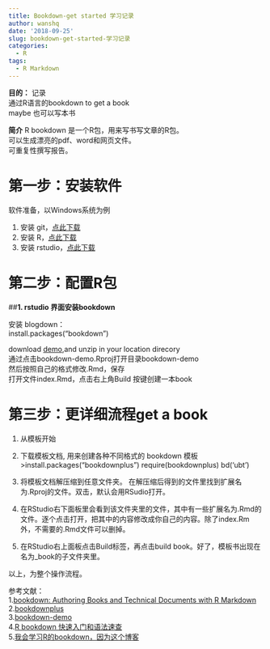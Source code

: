 ```yaml
---
title: Bookdown-get started 学习记录
author: wanshq
date: '2018-09-25'
slug: bookdown-get-started-学习记录
categories:
  - R
tags:
  - R Markdown
---
```


**目的：**
记录\
通过R语言的bookdown to get a book\
maybe 也可以写本书

**简介**
R bookdown 是一个R包，用来写书写文章的R包。\
可以生成漂亮的pdf、word和网页文件。\
可重复性撰写报告。

# **第一步：安装软件**

软件准备，以Windows系统为例

1. 安装 git，[点此下载](https://git-scm.com/download/win) \
2. 安装 R，[点此下载](https://www.r-project.org)\
3. 安装 rstudio，[点此下载](https://www.rstudio.com/products/rstudio/download/#download)\

# **第二步：配置R包**

##**1. rstudio 界面安装bookdown**

安装 blogdown：\
    install.packages("bookdown")

download [demo](https://github.com/rstudio/bookdown-demo),and unzip in your location direcory\
通过点击bookdown-demo.Rproj打开目录bookdown-demo\
然后按照自己的格式修改.Rmd，保存\
打开文件index.Rmd，点击右上角Build 按键创建一本book

# **第三步：更详细流程get a book **

1. 从模板开始
2. 下载模板文档,
用来创建各种不同格式的 bookdown 模板
>install.packages("bookdownplus")
require(bookdownplus)
bd('ubt')

3. 将模板文档解压缩到任意文件夹。
在解压缩后得到的文件里找到扩展名为.Rproj的文件。双击，默认会用RSudio打开。

4. 在RStudio右下面板里会看到该文件夹里的文件，其中有一些扩展名为.Rmd的文件。逐个点击打开，把其中的内容修改成你自己的内容。除了index.Rm外，不需要的.Rmd文件可以删掉。

5. 在RStudio右上面板点击Build标签，再点击build book。好了，模板书出现在名为_book的子文件夹里。

以上，为整个操作流程。

参考文献：\
1.[bookdown: Authoring Books and Technical Documents with R Markdown](https://bookdown.org/yihui/bookdown/)\
2.[bookdownplus](https://cran.r-project.org/web/packages/bookdownplus/)\
3.[bookdown-demo](https://github.com/rstudio/bookdown-demo)\
4.[R bookdown 快速入门和语法速查](http://dapengde.com/archives/19141)\
5.[我会学习R的bookdown，因为这个博客](http://www.bio-info-trainee.com/2463.html)\


